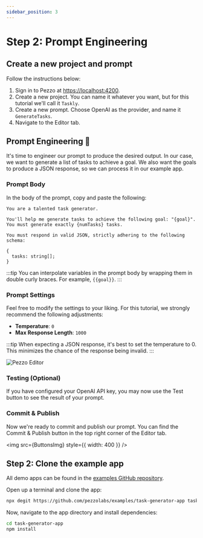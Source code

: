```yaml
---
sidebar_position: 3
---
```



# Step 2: Prompt Engineering

## Create a new project and prompt

Follow the instructions below:

1. Sign in to Pezzo at [https://localhost:4200](https://localhost:4200).
2. Create a new project. You can name it whatever you want, but for this tutorial we'll call it `Taskly`.
3. Create a new prompt. Choose OpenAI as the provider, and name it `GenerateTasks`.
4. Navigate to the Editor tab.

## Prompt Engineering 🔧

It's time to engineer our prompt to produce the desired output. In our case, we want to generate a list of tasks to achieve a goal. We also want the goals to produce a JSON response, so we can process it in our example app.

### Prompt Body

In the body of the prompt, copy and paste the following:

```plaintext
You are a talented task generator.

You'll help me generate tasks to achieve the following goal: "{goal}".
You must generate exactly {numTasks} tasks.

You must respond in valid JSON, strictly adhering to the following schema:

{
  tasks: string[];
}
```

:::tip
You can interpolate variables in the prompt body by wrapping them in double curly braces. For example, `{{goal}}`.
:::

### Prompt Settings

Feel free to modify the settings to your liking. For this tutorial, we strongly recommend the following adjustments:

- **Temperature**: `0`
- **Max Response Length**: `1000`

:::tip
When expecting a JSON response, it's best to set the temperature to 0. This minimizes the chance of the response being invalid.
:::

![Pezzo Editor](./editor.png)

### Testing (Optional)

If you have configured your OpenAI API key, you may now use the Test button to see the result of your prompt.

### Commit & Publish

Now we're ready to commit and publish our prompt. You can find the Commit & Publish button in the top right corner of the Editor tab.

<img src={ButtonsImg} style={{ width: 400 }} />

## Step 2: Clone the example app

All demo apps can be found in the [examples GitHub repository](https://github.com/pezzolabs/examples).

Open up a terminal and clone the app:

```bash
npx degit https://github.com/pezzolabs/examples/task-generator-app task-generator-app
```

Now, navigate to the app directory and install dependencies:

```bash
cd task-generator-app
npm install
```
